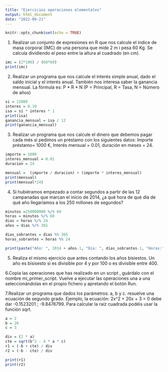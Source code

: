 ```yaml
---
title: "Ejercicios operaciones elementales"
output: html_document
date: "2022-09-21"
---
```


```r
knitr::opts_chunk$set(echo = TRUE)
```

1. Realizar un conjunto de expresiones en R que nos calcule el índice de masa corporal (IMC) de una persona que mide 2 m i pesa 60 Kg. Se calcula dividiendo el peso entre la altura al cuadrado (en cm).
```r
imc = (2*100) / (60*60)
print(imc)
```

2. Realizar un programa que nos calcule el interés simple anual, dado el saldo inicial y el interés anual. También nos interesa saber la ganancia mensual.
La fórmula es: P * R * N  (P = Principal, R = Tasa, N = Número de años)
```r
si = 12000
interes = 0.10
isa = si * interes * 1
print(isa)
ganancia_mensual = isa / 12
print(ganancia_mensual)
```

3. Realizar un programa que nos calcule el dinero que debemos pagar cada més si pedimos un préstamo con los siguientes datos: Importe préstamo= 1000 €, Interés mensual = 0.01, duración en meses = 24.

```r
importe = 1000
interes_mensual = 0.01
duracion = 24

mensual =  (importe / duracion) + (importe * interes_mensual)
print(mensual)
print(mensual*24)
```

4. Si hubiéramos empezado a contar segundos a partir de las 12 campanadas que marcan el inicio de 2014, ¿a qué hora de qué día de qué año llegaríamos a los 250 millones de segundos?
```r
minutos =250000000 %/% 60
horas = minutos %/% 60
dias = horas %/% 24
años = dias %/% 365

dias_sobrantes = dias %% 365
horas_sobrantes = horas %% 24

print(paste("Año: ", 2014 + años-1, "Dia: ", dias_sobrantes-1, "Horas:", horas_sobrantes))
```
5. Realiza el mismo ejercicio que antes contando los años bisiestos.
Un año es bisisesto si es divisible por 4 y por 100 o es divisible entre 400.


6.Copia las operaciones que has realizado en un script , guárdalo con el nombre mi_primer_script. Vuelve a ejecutar las operaciones una a una seleccionándolas en el propio fichero y apretando el botón Run.


7.Realizar un programa que dados los parámetros: a, b y c. resuelve una ecuación de segundo grado. Ejemplo, la ecuación: 2x^2 + 20x + 3 = 0 debe dar -0.1523201 ; -9.8476799. Para calcular la raíz cuadrada podéis usar la función sqrt.


```r
a = 2
b = 20
c = 3

div = (2 * a)
cte = sqrt(b^2 - 4 * a * c)
r1 = (-b + cte) / div
r2 = (-b - cte) / div

print(r1)
print(r2)
```
